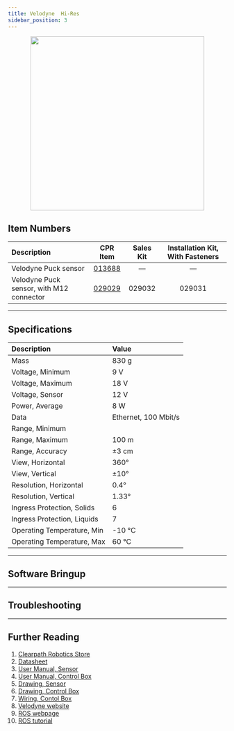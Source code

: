 ```yaml
---
title: Velodyne  Hi-Res
sidebar_position: 3
---
```



<center>
  <img
    src="/img/sensor_images/sensor_velodyne_puck_1.jpg"
    width="400"
  />
</center>

## Item Numbers

| Description                              |                         CPR Item                         | Sales Kit | Installation Kit, With Fasteners |
| :--------------------------------------- | :------------------------------------------------------: | :-------: | :------------------------------: |
| Velodyne Puck sensor                     | [013688](/assets/pdf/clearpath_robotics_029029-TDS1.pdf) |     —     |                —                 |
| Velodyne Puck sensor, with M12 connector | [029029](/assets/pdf/clearpath_robotics_029029-TDS1.pdf) |  029032   |              029031              |

---

## Specifications

| Description                 | Value                |
| :-------------------------- | :------------------- |
| Mass                        | 830 g                |
| Voltage, Minimum            | 9 V                  |
| Voltage, Maximum            | 18 V                 |
| Voltage, Sensor             | 12 V                 |
| Power, Average              | 8 W                  |
| Data                        | Ethernet, 100 Mbit/s |
| Range, Minimum              |                      |
| Range, Maximum              | 100 m                |
| Range, Accuracy             | ±3 cm                |
| View, Horizontal            | 360°                 |
| View, Vertical              | ±10°                 |
| Resolution, Horizontal      | 0.4°                 |
| Resolution, Vertical        | 1.33°                |
| Ingress Protection, Solids  | 6                    |
| Ingress Protection, Liquids | 7                    |
| Operating Temperature, Min  | -10 °C               |
| Operating Temperature, Max  | 60 °C                |

---

## Software Bringup

<SoftwareBringup />

---

## Troubleshooting

<Support />

---

## Further Reading

1.  [Clearpath Robotics Store](https://store.clearpathrobotics.com/collections/3d-lidar/products/puck-hi-res)
2.  [Datasheet](/assets/pdf/clearpath_robotics_029029-TDS1.pdf)
3.  [User Manual, Sensor](/assets/pdf/clearpath_robotics_029029-TDS2.pdf)
4.  [User Manual, Control Box](/assets/pdf/clearpath_robotics_029029-TDS3.pdf)
5.  [Drawing, Sensor](/assets/pdf/clearpath_robotics_029029-TDS4.pdf)
6.  [Drawing, Control Box](/assets/pdf/clearpath_robotics_029029-TDS6.pdf)
7.  [Wiring, Contol Box](/assets/pdf/clearpath_robotics_029029-TDS5.pdf)
8.  [Velodyne website](https://velodynelidar.com/products/puck-hi-res/)
9.  [ROS webpage](http://wiki.ros.org/velodyne)
10. [ROS tutorial](http://wiki.ros.org/velodyne/Tutorials/Getting%20Started%20with%20the%20Velodyne%20VLP16)
